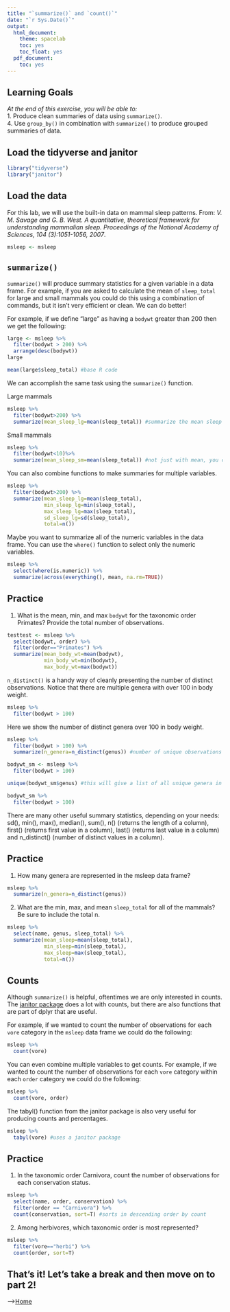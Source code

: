 ```yaml
---
title: "`summarize()` and `count()`"
date: "`r Sys.Date()`"
output:
  html_document:
    theme: spacelab
    toc: yes
    toc_float: yes
  pdf_document:
    toc: yes
---
```


## Learning Goals
*At the end of this exercise, you will be able to:*    
1. Produce clean summaries of data using `summarize()`.  
4. Use `group_by()` in combination with `summarize()` to produce grouped summaries of data.  

## Load the tidyverse and janitor
```r
library("tidyverse")
library("janitor")
```

## Load the data
For this lab, we will use the built-in data on mammal sleep patterns. From: _V. M. Savage and G. B. West. A quantitative, theoretical framework for understanding mammalian sleep. Proceedings of the National Academy of Sciences, 104 (3):1051-1056, 2007_.
```r
msleep <- msleep
```

## `summarize()`
`summarize()` will produce summary statistics for a given variable in a data frame. For example, if you are asked to calculate the mean of `sleep_total` for large and small mammals you could do this using a combination of commands, but it isn't very efficient or clean. We can do better!  

For example, if we define "large" as having a `bodywt` greater than 200 then we get the following:
```r
large <- msleep %>% 
  filter(bodywt > 200) %>% 
  arrange(desc(bodywt))
large
```

```r
mean(large$sleep_total) #base R code
```

We can accomplish the same task using the `summarize()` function.  

Large mammals
```r
msleep %>% 
  filter(bodywt>200) %>% 
  summarize(mean_sleep_lg=mean(sleep_total)) #summarize the mean sleep of large animals which is equal to mean of sleep total. the output is basically a new data frame
```

Small mammals
```r
msleep %>% 
  filter(bodywt<10)%>% 
  summarize(mean_sleep_sm=mean(sleep_total)) #not just with mean, you can combine functions
```

You can also combine functions to make summaries for multiple variables.
```r
msleep %>% 
  filter(bodywt>200) %>% 
  summarize(mean_sleep_lg=mean(sleep_total),
            min_sleep_lg=min(sleep_total),
            max_sleep_lg=max(sleep_total),
            sd_sleep_lg=sd(sleep_total),
            total=n())
```

Maybe you want to summarize all of the numeric variables in the data frame. You can use the `where()` function to select only the numeric variables.
```r
msleep %>% 
  select(where(is.numeric)) %>% 
  summarize(across(everything(), mean, na.rm=TRUE))
```

## Practice
1. What is the mean, min, and max `bodywt` for the taxonomic order Primates? Provide the total number of observations.
```r
testtest <- msleep %>% 
  select(bodywt, order) %>% 
  filter(order=="Primates") %>% 
  summarize(mean_body_wt=mean(bodywt),
            min_body_wt=min(bodywt),
            max_body_wt=max(bodywt))
```

`n_distinct()` is a handy way of cleanly presenting the number of distinct observations. Notice that there are multiple genera with over 100 in body weight.
```r
msleep %>% 
  filter(bodywt > 100)
```

Here we show the number of distinct genera over 100 in body weight.
```r
msleep %>% 
  filter(bodywt > 100) %>% 
  summarize(n_genera=n_distinct(genus)) #number of unique observations in a categorical (not a numeric) variable
```

```r
bodywt_sm <- msleep %>% 
  filter(bodywt > 100)

unique(bodywt_sm$genus) #this will give a list of all unique genera in bodywt_sm
```

```r
bodywt_sm %>%  
  filter(bodywt > 100)

```



There are many other useful summary statistics, depending on your needs: sd(), min(), max(), median(), sum(), n() (returns the length of a column), first() (returns first value in a column), last() (returns last value in a column) and n_distinct() (number of distinct values in a column).

## Practice
1. How many genera are represented in the msleep data frame?
```r
msleep %>% 
  summarize(n_genera=n_distinct(genus))
```

2. What are the min, max, and mean `sleep_total` for all of the mammals? Be sure to include the total n.
```r
msleep %>% 
  select(name, genus, sleep_total) %>% 
  summarize(mean_sleep=mean(sleep_total),
            min_sleep=min(sleep_total),
            max_sleep=max(sleep_total),
            total=n())
```

## Counts
Although `summarize()` is helpful, oftentimes we are only interested in counts. The [janitor package](https://garthtarr.github.io/meatR/janitor.html) does a lot with counts, but there are also functions that are part of dplyr that are useful.  

For example, if we wanted to count the number of observations for each `vore` category in the `msleep` data frame we could do the following:
```r
msleep %>% 
  count(vore)
```

You can even combine multiple variables to get counts. For example, if we wanted to count the number of observations for each `vore` category within each `order` category we could do the following:
```r
msleep %>% 
  count(vore, order)
```

The tabyl() function from the janitor package is also very useful for producing counts and percentages.  
```r
msleep %>% 
  tabyl(vore) #uses a janitor package
```

## Practice
1. In the taxonomic order Carnivora, count the number of observations for each conservation status.
```r
msleep %>% 
  select(name, order, conservation) %>% 
  filter(order == "Carnivora") %>% 
  count(conservation, sort=T) #sorts in descending order by count
```

2. Among herbivores, which taxonomic order is most represented?
```r
msleep %>% 
  filter(vore=="herbi") %>% 
  count(order, sort=T)
```

## That's it! Let's take a break and then move on to part 2! 

-->[Home](https://jmledford3115.github.io/datascibiol/)  